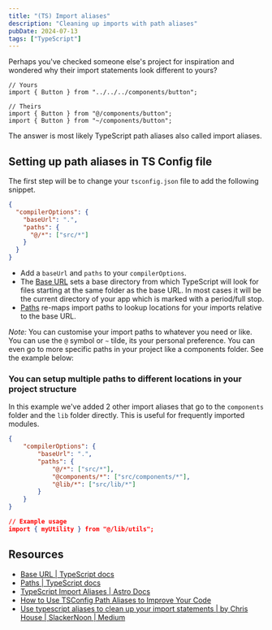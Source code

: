 ```yaml
---
title: "(TS) Import aliases"
description: "Cleaning up imports with path aliases"
pubDate: 2024-07-13
tags: ["TypeScript"]
---
```


Perhaps you've checked someone else's project for inspiration and wondered why their import statements look different to yours?

```tsx
// Yours
import { Button } from "../../../components/button";

// Theirs
import { Button } from "@/components/button";
import { Button } from "~/components/button";
```

The answer is most likely TypeScript path aliases also called import aliases.

## Setting up path aliases in TS Config file

The first step will be to change your `tsconfig.json` file to add the following snippet.

```json
{
  "compilerOptions": {
    "baseUrl": ".",
    "paths": {
      "@/*": ["src/*"]
    }
  }
}
```

- Add a `baseUrl` and `paths` to your `compilerOptions`.
- The [Base URL](https://www.typescriptlang.org/tsconfig/#baseUrl) sets a base directory from which TypeScript will look for files starting at the same folder as the base URL. In most cases it will be the current directory of your app which is marked with a period/full stop.
- [Paths](https://www.typescriptlang.org/tsconfig/#paths) re-maps import paths to lookup locations for your imports relative to the base URL.

_Note:_ You can customise your import paths to whatever you need or like. You can use the `@` symbol or `~` tilde, its your personal preference. You can even go to more specific paths in your project like a components folder. See the example below:

### You can setup multiple paths to different locations in your project structure

In this example we've added 2 other import aliases that go to the `components` folder and the `lib` folder directly. This is useful for frequently imported modules.

```json
{
	"compilerOptions": {
		"baseUrl": ".",
		"paths": {
			"@/*": ["src/*"],
			"@components/*": ["src/components/*"],
			"@lib/*": ["src/lib/*"]
		}
	}
}

// Example usage
import { myUtility } from "@/lib/utils";
```

## Resources

- [Base URL | TypeScript docs](https://www.typescriptlang.org/tsconfig/#baseUrl)
- [Paths | TypeScript docs](https://www.typescriptlang.org/tsconfig/#paths)
- [TypeScript Import Aliases | Astro Docs](https://docs.astro.build/en/guides/typescript/#import-aliases)
- [How to Use TSConfig Path Aliases to Improve Your Code](https://webreaper.dev/posts/tsconfig-paths-setup/)
- [Use typescript aliases to clean up your import statements | by Chris House | SlackerNoon | Medium](https://medium.com/slackernoon/use-typescript-aliases-to-clean-up-your-import-statements-7210b7ec2af1)
